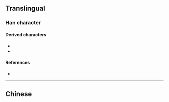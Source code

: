 {{also|龍|竜}}
{{character info/new}}
==Translingual==
{{stroke order}}
{{Han simplified forms|龍|竜|龙}}

===Han character===
{{Han char|rn=212|rad=龙|as=00|sn=5|four=|canj=IKP|ids=⿻尤丿}}

====Derived characters====
* {{l|mul|[[咙]], [[垅]], [[拢]], [[昽]], [[栊]], [[泷]], [[珑]], [[眬]], [[胧]], [[陇]], [[𢘙]], [[𤇭]], [[𦨩]], [[𨀁]], [[𨐇]], [[𩧪]], [[𪫌]], [[𪺪]], [[𫎦]], [[𫖅]], [[𫜲]], [[𫢒]], [[𬧢]]}}
* {{l|mul|[[厐]], [[庞]], [[䶭]], [[𬸄]], [[𮞇]], [[垄]], [[砻]], [[聋]], [[袭]], [[詟]], [[龚]], [[䶮]], [[𫛟]], [[𬺛]], [[𬺜]], [[𬻓]], [[宠]], [[笼]], [[茏]], [[龛]], [[𩬤]], [[𬺝]]}}

====References====
* {{Han ref|kx=1537.251|hdz=74804.010|uh=9F99|ud=40857}}

----

==Chinese==
{{zh-see|龍}}